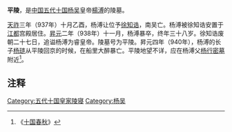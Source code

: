 '''平陵'''，是[[中国|中国]][[五代十国|五代十国]][[杨吴|杨吴]]皇帝[[楊溥_(十國)|楊溥]]的陵墓。

[[天祚|天祚]]三年（937年）十月乙酉，杨溥让位予[[徐知诰|徐知诰]]，南吴亡。杨溥被徐知诰安置于[[江都|江都]]宫殿居住。[[昇元|昇元]]二年（938年）十一月，杨溥暴卒，终年三十八岁。徐知诰废朝二十七日，追谥杨溥为睿皇帝。陵墓号为平陵。昇元四年（940年），杨溥的长子[[杨琏|杨琏]]从平陵回京的时候，在船里大醉暴亡。平陵地望不详，应在杨溥父[[興陵_(南吳)|杨行密墓]]附近<ref>《[[十国春秋|十国春秋]]》</ref>。
== 注释 ==
{{reflist}}

[[Category:五代十国皇家陵寝|Category:五代十国皇家陵寝]]
[[Category:杨吴|Category:杨吴]]
